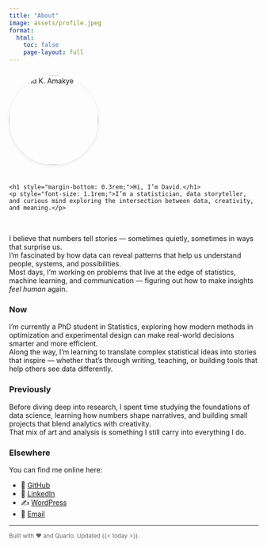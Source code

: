 ```yaml
---
title: "About"
image: assets/profile.jpeg
format:
  html:
    toc: false
    page-layout: full
---
```


<div style="display: flex; align-items: center; gap: 1.5rem; flex-wrap: wrap; margin-top: 1.5rem; margin-bottom: 2rem;">
  <img src="profile.jpeg" alt="David K. Amakye" style="width: 180px; border-radius: 50%; box-shadow: 0 2px 6px rgba(0,0,0,0.1);" />
  <div>
    <h1 style="margin-bottom: 0.3rem;">Hi, I’m David.</h1>
    <p style="font-size: 1.1rem;">I’m a statistician, data storyteller, and curious mind exploring the intersection between data, creativity, and meaning.</p>
  </div>
</div>

I believe that numbers tell stories — sometimes quietly, sometimes in ways that surprise us.  
I’m fascinated by how data can reveal patterns that help us understand people, systems, and possibilities.  
Most days, I’m working on problems that live at the edge of statistics, machine learning, and communication — figuring out how to make insights *feel human* again.

### Now

I’m currently a PhD student in Statistics, exploring how modern methods in optimization and experimental design can make real-world decisions smarter and more efficient.  
Along the way, I’m learning to translate complex statistical ideas into stories that inspire — whether that’s through writing, teaching, or building tools that help others see data differently.

### Previously

Before diving deep into research, I spent time studying the foundations of data science, learning how numbers shape narratives, and building small projects that blend analytics with creativity.  
That mix of art and analysis is something I still carry into everything I do.

### Elsewhere

You can find me online here:

- 🧠 [GitHub](https://github.com/realkingdavid)
- 💼 [LinkedIn](https://www.linkedin.com/in/david-amakye/)
- ✍️ [WordPress](https://amakye.wordpress.com)
- 📧 [Email](mailto:amakyekojodavid@gmail.com)

---

<small style="color: #666;">Built with ❤️ and Quarto. Updated {{< today >}}.</small>
